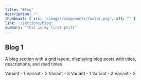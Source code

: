 ```yaml
---
title: "Blog"
description: ""
thumbnail: { src: "/images/components/footer.png", alt: "" }
link: "/sections/blog"
summary: "This is my first post!"
---
```


## Blog 1

A blog section with a grid layout, displaying blog posts with titles, descriptions, and read times

<Tabs defaultValue="t-1">

<TabsList>
    <TabsTrigger value="t-1">Variant - 1</TabsTrigger>
    <TabsTrigger value="t-2">Variant - 2</TabsTrigger>
    <TabsTrigger value="t-3">Variant - 3</TabsTrigger>
</TabsList>
<TabsContent value="t-1">
    <SectionPreview name="blog-1" />
</TabsContent>
<TabsContent value="t-2">
    <SectionPreview name="blog-2" />
</TabsContent>
<TabsContent value="t-3">
    <SectionPreview name="blog-3" />
</TabsContent>
</Tabs>

<Tabs defaultValue="t-4">

<TabsList>
    <TabsTrigger value="t-4">Variant - 1</TabsTrigger>
    <TabsTrigger value="t-5">Variant - 2</TabsTrigger>
    <TabsTrigger value="t-6">Variant - 3</TabsTrigger>
</TabsList>
<TabsContent value="t-4">
    <SectionPreview name="blog-4" />
</TabsContent>
<TabsContent value="t-5">
    <SectionPreview name="blog-5" />
</TabsContent>
<TabsContent value="t-6">
    <SectionPreview name="blog-6" />
</TabsContent>
</Tabs>
